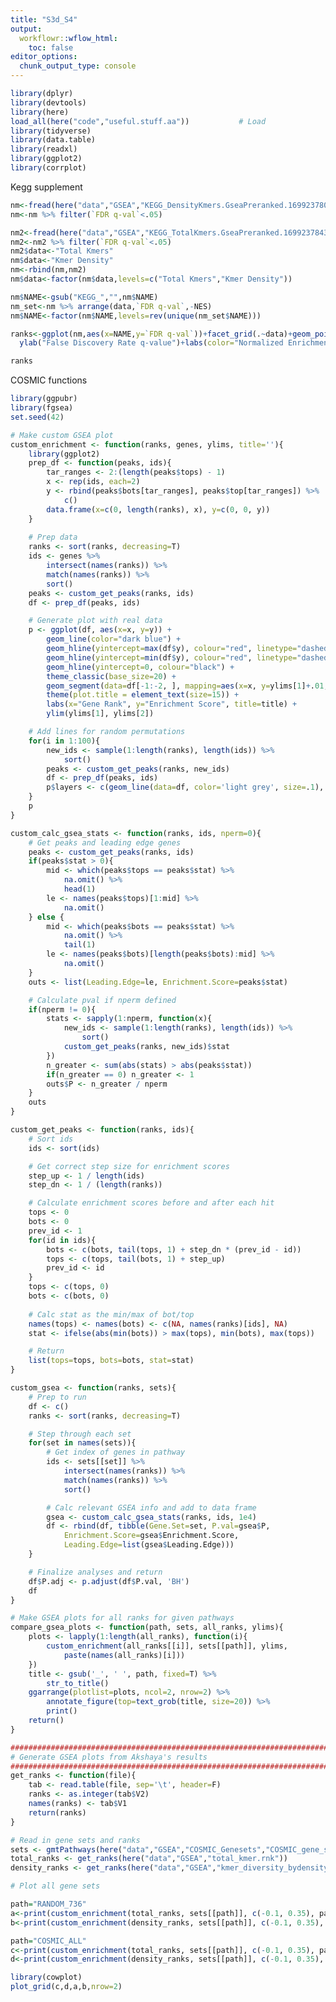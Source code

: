 ```yaml
---
title: "S3d_S4"
output:
  workflowr::wflow_html:
    toc: false
editor_options:
  chunk_output_type: console
---
```


```r
library(dplyr)
library(devtools)
library(here)
load_all(here("code","useful.stuff.aa"))           # Load
library(tidyverse)
library(data.table)
library(readxl)
library(ggplot2)
library(corrplot)

```

Kegg supplement
```r
nm<-fread(here("data","GSEA","KEGG_DensityKmers.GseaPreranked.1699237807444","gsea_report_for_na_pos_1699237807444.tsv"))
nm<-nm %>% filter(`FDR q-val`<.05)

nm2<-fread(here("data","GSEA","KEGG_TotalKmers.GseaPreranked.1699237843817","gsea_report_for_na_pos_1699237843817.tsv"))
nm2<-nm2 %>% filter(`FDR q-val`<.05)
nm2$data<-"Total Kmers"
nm$data<-"Kmer Density"
nm<-rbind(nm,nm2)
nm$data<-factor(nm$data,levels=c("Total Kmers","Kmer Density"))

nm$NAME<-gsub("KEGG_","",nm$NAME)
nm_set<-nm %>% arrange(data,`FDR q-val`,-NES)
nm$NAME<-factor(nm$NAME,levels=rev(unique(nm_set$NAME)))

ranks<-ggplot(nm,aes(x=NAME,y=`FDR q-val`))+facet_grid(.~data)+geom_point(aes(color=NES))+coord_flip()+theme_minimal(base_size=14)+theme(legend.position="bottom",axis.title.y=element_blank(),axis.text.y=element_text(size=10))+
  ylab("False Discovery Rate q-value")+labs(color="Normalized Enrichment Score")

ranks

```

COSMIC functions
```r
library(ggpubr)
library(fgsea)
set.seed(42)

# Make custom GSEA plot
custom_enrichment <- function(ranks, genes, ylims, title=''){
    library(ggplot2)
    prep_df <- function(peaks, ids){
        tar_ranges <- 2:(length(peaks$tops) - 1)
        x <- rep(ids, each=2)
        y <- rbind(peaks$bots[tar_ranges], peaks$top[tar_ranges]) %>%
            c()
        data.frame(x=c(0, length(ranks), x), y=c(0, 0, y))
    }
    
    # Prep data
    ranks <- sort(ranks, decreasing=T)
    ids <- genes %>%
        intersect(names(ranks)) %>%
        match(names(ranks)) %>%
        sort()
    peaks <- custom_get_peaks(ranks, ids)
    df <- prep_df(peaks, ids)

    # Generate plot with real data
    p <- ggplot(df, aes(x=x, y=y)) + 
        geom_line(color="dark blue") + 
        geom_hline(yintercept=max(df$y), colour="red", linetype="dashed") + 
        geom_hline(yintercept=min(df$y), colour="red", linetype="dashed") + 
        geom_hline(yintercept=0, colour="black") + 
        theme_classic(base_size=20) +
        geom_segment(data=df[-1:-2, ], mapping=aes(x=x, y=ylims[1]+.01, xend=x, yend=ylims[1]+0.05), size=0.2) +
        theme(plot.title = element_text(size=15)) +
        labs(x="Gene Rank", y="Enrichment Score", title=title) + 
        ylim(ylims[1], ylims[2])

    # Add lines for random permutations
    for(i in 1:100){
        new_ids <- sample(1:length(ranks), length(ids)) %>%
            sort()
        peaks <- custom_get_peaks(ranks, new_ids)
        df <- prep_df(peaks, ids)
        p$layers <- c(geom_line(data=df, color='light grey', size=.1), p$layers)
    }
    p
}

custom_calc_gsea_stats <- function(ranks, ids, nperm=0){
    # Get peaks and leading edge genes
    peaks <- custom_get_peaks(ranks, ids)
    if(peaks$stat > 0){
        mid <- which(peaks$tops == peaks$stat) %>%
            na.omit() %>%
            head(1)
        le <- names(peaks$tops)[1:mid] %>%
            na.omit()
    } else {
        mid <- which(peaks$bots == peaks$stat) %>%
            na.omit() %>%
            tail(1)
        le <- names(peaks$bots)[length(peaks$bots):mid] %>%
            na.omit()
    }
    outs <- list(Leading.Edge=le, Enrichment.Score=peaks$stat)

    # Calculate pval if nperm defined
    if(nperm != 0){
        stats <- sapply(1:nperm, function(x){
            new_ids <- sample(1:length(ranks), length(ids)) %>%
                sort()
            custom_get_peaks(ranks, new_ids)$stat
        })
        n_greater <- sum(abs(stats) > abs(peaks$stat))
        if(n_greater == 0) n_greater <- 1
        outs$P <- n_greater / nperm
    }
    outs
}

custom_get_peaks <- function(ranks, ids){
    # Sort ids
    ids <- sort(ids)

    # Get correct step size for enrichment scores
    step_up <- 1 / length(ids)
    step_dn <- 1 / (length(ranks))

    # Calculate enrichment scores before and after each hit
    tops <- 0
    bots <- 0
    prev_id <- 1
    for(id in ids){
        bots <- c(bots, tail(tops, 1) + step_dn * (prev_id - id))
        tops <- c(tops, tail(bots, 1) + step_up)
        prev_id <- id
    }
    tops <- c(tops, 0)
    bots <- c(bots, 0)
    
    # Calc stat as the min/max of bot/top
    names(tops) <- names(bots) <- c(NA, names(ranks)[ids], NA)
    stat <- ifelse(abs(min(bots)) > max(tops), min(bots), max(tops))

    # Return
    list(tops=tops, bots=bots, stat=stat)
}

custom_gsea <- function(ranks, sets){
    # Prep to run
    df <- c()
    ranks <- sort(ranks, decreasing=T)

    # Step through each set
    for(set in names(sets)){
        # Get index of genes in pathway
        ids <- sets[[set]] %>%
            intersect(names(ranks)) %>%
            match(names(ranks)) %>%
            sort()

        # Calc relevant GSEA info and add to data frame
        gsea <- custom_calc_gsea_stats(ranks, ids, 1e4)
        df <- rbind(df, tibble(Gene.Set=set, P.val=gsea$P, 
            Enrichment.Score=gsea$Enrichment.Score, 
            Leading.Edge=list(gsea$Leading.Edge)))
    }

    # Finalize analyses and return
    df$P.adj <- p.adjust(df$P.val, 'BH')
    df
}

# Make GSEA plots for all ranks for given pathways
compare_gsea_plots <- function(path, sets, all_ranks, ylims){
    plots <- lapply(1:length(all_ranks), function(i){
        custom_enrichment(all_ranks[[i]], sets[[path]], ylims,
            paste(names(all_ranks)[i]))
    })
    title <- gsub('_', ' ', path, fixed=T) %>%
        str_to_title()
    ggarrange(plotlist=plots, ncol=2, nrow=2) %>%
        annotate_figure(top=text_grob(title, size=20)) %>%
        print()
    return()
}

################################################################################
# Generate GSEA plots from Akshaya's results
################################################################################
get_ranks <- function(file){
    tab <- read.table(file, sep='\t', header=F)
    ranks <- as.integer(tab$V2)
    names(ranks) <- tab$V1
    return(ranks)
}

```


```r
# Read in gene sets and ranks
sets <- gmtPathways(here("data","GSEA","COSMIC_Genesets","COSMIC_gene_sets.gmt"))
total_ranks <- get_ranks(here("data","GSEA","total_kmer.rnk"))
density_ranks <- get_ranks(here("data","GSEA","kmer_diversity_bydensity.rnk"))

# Plot all gene sets

path="RANDOM_736"
a<-print(custom_enrichment(total_ranks, sets[[path]], c(-0.1, 0.35), path))+ggtitle("Total Kmers")
b<-print(custom_enrichment(density_ranks, sets[[path]], c(-0.1, 0.35), path))+ggtitle("Kmer Density")

path="COSMIC_ALL"
c<-print(custom_enrichment(total_ranks, sets[[path]], c(-0.1, 0.35), path))+ggtitle("Total Kmers")
d<-print(custom_enrichment(density_ranks, sets[[path]], c(-0.1, 0.35), path))+ggtitle("Kmer Density")

library(cowplot)
plot_grid(c,d,a,b,nrow=2)

```



